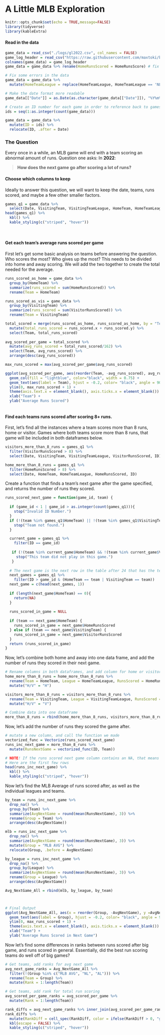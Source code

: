 # A Little MLB Exploration

```r
knitr::opts_chunk$set(echo = TRUE,message=FALSE)
library(tidyverse)
library(kableExtra)
```

#### Read in the data

```r
game_data = read_csv("./logs/gl2022.csv", col_names = FALSE)
game_log_header = read_csv("https://raw.githubusercontent.com/maxtoki/baseball_R/master/data/game_log_header.csv", col_names = FALSE)
colnames(game_data) = game_log_header
game_data = game_data %>% rename(HomeRunsScored = HomeRunsScore) # fix error in name
```

```r
# Fix some errors in the data
game_data = game_data %>% 
  mutate(HomeTeamLeague = replace(HomeTeamLeague, HomeTeamLeague == 'NL.1', 'NL'))
```

```r
# Make the date format more readable
game_data[["Date"]] = as.Date(as.character(game_data[["Date"]]), "%Y%m%d")
```

```r
# Create an ID number for each game in order to reference back to games.
ids = seq(1:as.integer(count(game_data)))

game_data = game_data %>% 
  mutate(ID = ids) %>% 
  relocate(ID, .after = Date)
```

### The Question

Every once in a while, an MLB game will end with a team scoring an abnormal amount of runs. Question one asks: In **2022**:

> **How does the next game go after scoring a lot of runs?**

#### Choose which columns to keep

Ideally to answer this question, we will want to keep the date, teams, runs scored, and maybe a few other smaller factors.

```r
games_q1 = game_data %>% 
  select(Date, VisitingTeam, VisitingTeamLeague, HomeTeam, HomeTeamLeague, VisitorRunsScored, HomeRunsScored, ID)
head(games_q1) %>% 
  kbl() %>% 
  kable_styling(c("striped", "hover"))
```

<br>

#### Get each team's average runs scored per game

First let's get some basic analysis on teams before answering the question. Who scores the most? Who gives up the most? This needs to be divided into home and away scoring. We will add the two together to create the total needed for the average.

```r
runs_scored_as_home = game_data %>% 
  group_by(HomeTeam) %>% 
  summarize(runs_scored = sum(HomeRunsScored)) %>% 
  rename(Team = HomeTeam)

runs_scored_as_vis = game_data %>% 
  group_by(VisitingTeam) %>% 
  summarize(runs_scored = sum(VisitorRunsScored)) %>% 
  rename(Team = VisitingTeam)

total_scored = merge(runs_scored_as_home, runs_scored_as_home, by = "Team") %>% 
  mutate(total_runs_scored = runs_scored.x + runs_scored.y) %>% 
  select(Team, total_runs_scored)
  
avg_scored_per_game = total_scored %>% 
  mutate(avg_runs_scored = total_runs_scored/162) %>% 
  select(Team, avg_runs_scored) %>% 
  arrange(desc(avg_runs_scored))

max_runs_scored = max(avg_scored_per_game$avg_runs_scored)

ggplot(avg_scored_per_game, aes(reorder(Team, -avg_runs_scored), avg_runs_scored)) +
  geom_col(fill = "lightblue", color="black", width = 0.75) +
  geom_text(aes(label = Team), hjust = -0.2, color= "black", angle = 90, size = 3.5) +
  ylim(0, max_runs_scored + 1) +
  theme(axis.text.x = element_blank(), axis.ticks.x = element_blank()) +
  xlab("Team") +
  ylab("Average Runs Scored") 
  
```

#### Find each teams runs scored after scoring 8+ runs.

First, let's find all the instances where a team scores more than 8 runs, home or visitor. Games where both teams score more than 8 runs, that game will be included in both dataframes below.

```r
visitors_more_than_8_runs = games_q1 %>% 
  filter(VisitorRunsScored > 8) %>% 
  select(Date, VisitingTeam, VisitingTeamLeague, VisitorRunsScored, ID)

home_more_than_8_runs = games_q1 %>% 
  filter(HomeRunsScored > 8) %>% 
  select(Date, HomeTeam, HomeTeamLeague, HomeRunsScored, ID)

```

Create a function that finds a team's next game after the game specified, and returns the number of runs they scored.

```r

runs_scored_next_game = function(game_id, team) {
  
  if (game_id < 1 | game_id > as.integer(count(games_q1))){
    stop("Invalid ID Number.")
  }
  if (!(team %in% games_q1$HomeTeam) || !(team %in% games_q1$VisitingTeam)) {
    stop("Team not found.")
  }

  current_game = games_q1 %>% 
    filter(ID == game_id)
  
   if (!(team %in% current_game$HomeTeam) && !(team %in% current_game$VisitingTeam)) {
     stop("This team did not play in this game.")
   }
  
  # The next game is the next row in the table after 24 that has the team as one of the two teams listed.
  next_games = games_q1 %>% 
    filter(ID > game_id & (HomeTeam == team | VisitingTeam == team))
  next_game = c(head(next_games, 1))
  
  if (length(next_game$HomeTeam) == 0){
    return(NA)
  }
  
  runs_scored_in_game = NULL
  
  if (team == next_game$HomeTeam) {
    runs_scored_in_game = next_game$HomeRunsScored
  } else if (team == next_game$VisitingTeam) {
    runs_scored_in_game = next_game$VisitorRunsScored
  }
  return (runs_scored_in_game)
}

```

Now, let's combine both home and away into one data frame, and add the number of runs they scored in their next game.

```r
# Rename columns in both dataframes, and add column for home or visitor
home_more_than_8_runs = home_more_than_8_runs %>% 
  rename(Team = HomeTeam, League = HomeTeamLeague, RunsScored = HomeRunsScored) %>% 
  mutate("H/V" = "H")

visitors_more_than_8_runs = visitors_more_than_8_runs %>% 
  rename(Team = VisitingTeam, League = VisitingTeamLeague, RunsScored = VisitorRunsScored) %>% 
  mutate("H/V" = "V")
```

```r
# Combine data into one dataframe
more_than_8_runs = rbind(home_more_than_8_runs, visitors_more_than_8_runs) %>% arrange(Date)
```

Now, let's add the number of runs they scored the game after.

```r
# mutate a new column, and call the function we made
vectorized_func = Vectorize(runs_scored_next_game)
runs_inc_next_game = more_than_8_runs %>% 
  mutate(RunsNextGame = vectorized_func(ID, Team))

```

```r
# NOTE! If the runs scored next game column contains an NA, that means that was the last game of the season for that team.
# Here are the first few rows
head(runs_inc_next_game) %>% 
  kbl() %>% 
  kable_styling(c("striped", "hover"))
```

Now let's find the MLB Average of runs scored after, as well as the individual leagues and teams.

```r
by_team = runs_inc_next_game %>% 
  drop_na() %>% 
  group_by(Team) %>% 
  summarize(AvgNextGame = round(mean(RunsNextGame), 3)) %>% 
  rename(Group = Team) %>% 
  arrange(desc(AvgNextGame))

mlb = runs_inc_next_game %>% 
  drop_na() %>% 
  summarize(AvgNextGame = round(mean(RunsNextGame), 3)) %>% 
  mutate(Group = "MLB AVG") %>% 
  relocate(Group, .before = AvgNextGame)

by_league = runs_inc_next_game %>% 
  drop_na() %>% 
  group_by(League) %>% 
  summarize(AvgNextGame = round(mean(RunsNextGame), 3)) %>% 
  rename(Group = League) %>% 
  arrange(desc(AvgNextGame))

Avg_NextGame_All = rbind(mlb, by_league, by_team)



# Final Output
ggplot(Avg_NextGame_All, aes(x = reorder(Group, -AvgNextGame), y =AvgNextGame)) + geom_col(fill = "lightblue", color="black", width = 0.75) +
  geom_text(aes(label = Group), hjust = -0.2, color= "black", angle = 90, size = 3.5) +
  ylim(0, max_runs_scored + 1) +
  theme(axis.text.x = element_blank(), axis.ticks.x = element_blank()) +
  xlab("Team") +
  ylab("Average Runs Scored in Next Game") 
```

Now let's find some differences in ranks between runs scored after big game, and runs scored in general. Essentially, did the best run scoring teams do well off of big games?

```r
# Get teams, add ranks for avg next game
avg_next_game_ranks = Avg_NextGame_All %>% 
  filter(!(Group %in% c("MLB AVG", "NL", "AL"))) %>% 
  rename(Team = Group) %>% 
  mutate(Rank = 1:length(Team))

# Get teams, add rank for total run scoring
avg_scored_per_game_ranks = avg_scored_per_game %>%
  mutate(Rank = 1:length(Team))

rank_diffs = avg_next_game_ranks %>% inner_join(avg_scored_per_game_ranks, by = "Team") %>% mutate(RankDiff = Rank.y - Rank.x) %>% select(Team, RankDiff) %>% arrange(desc(RankDiff))
rank_diffs %>% 
  mutate(RankDiff = cell_spec(RankDiff, color = ifelse(RankDiff > 0, "green", "red"))) %>% 
  kbl(escape = FALSE) %>% 
  kable_styling(c("striped", "hover"))
```


